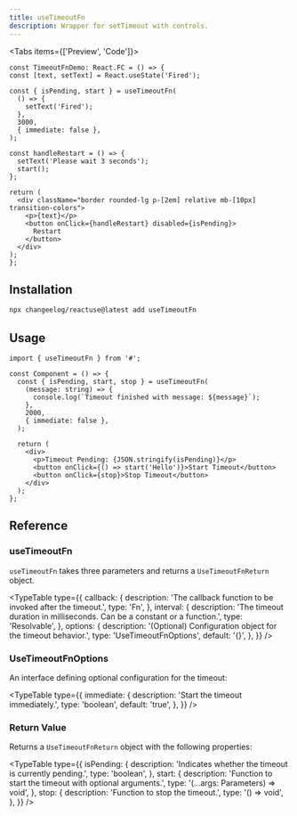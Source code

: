 ```yaml
---
title: useTimeoutFn
description: Wrapper for setTimeout with controls.
---
```


<Tabs items={['Preview', 'Code']}>
  <Tab value="Preview">
    <TimeoutFnDemo />
  </Tab>
  <Tab value="Code">
  ```tsx
const TimeoutFnDemo: React.FC = () => {
  const [text, setText] = React.useState('Fired');

  const { isPending, start } = useTimeoutFn(
    () => {
      setText('Fired');
    },
    3000,
    { immediate: false },
  );

  const handleRestart = () => {
    setText('Please wait 3 seconds');
    start();
  };

  return (
    <div className="border rounded-lg p-[2em] relative mb-[10px] transition-colors">
      <p>{text}</p>
      <button onClick={handleRestart} disabled={isPending}>
        Restart
      </button>
    </div>
  );
};
  ```
  </Tab>
  </Tabs>

## Installation

```bash
npx changeelog/reactuse@latest add useTimeoutFn
```

## Usage

```tsx
import { useTimeoutFn } from '#';

const Component = () => {
  const { isPending, start, stop } = useTimeoutFn(
    (message: string) => {
      console.log(`Timeout finished with message: ${message}`);
    },
    2000,
    { immediate: false },
  );

  return (
    <div>
      <p>Timeout Pending: {JSON.stringify(isPending)}</p>
      <button onClick={() => start('Hello')}>Start Timeout</button>
      <button onClick={stop}>Stop Timeout</button>
    </div>
  );
};
```

## Reference

### useTimeoutFn

`useTimeoutFn` takes three parameters and returns a `UseTimeoutFnReturn` object.

<TypeTable
  type={{
    callback: {
      description: 'The callback function to be invoked after the timeout.',
      type: 'Fn',
    },
    interval: {
      description:
        'The timeout duration in milliseconds. Can be a constant or a function.',
      type: 'Resolvable',
    },
    options: {
      description: '(Optional) Configuration object for the timeout behavior.',
      type: 'UseTimeoutFnOptions',
      default: '{}',
    },
  }}
/>

### UseTimeoutFnOptions

An interface defining optional configuration for the timeout:

<TypeTable
  type={{
    immediate: {
      description: 'Start the timeout immediately.',
      type: 'boolean',
      default: 'true',
    },
  }}
/>

### Return Value

Returns a `UseTimeoutFnReturn` object with the following properties:

<TypeTable
  type={{
    isPending: {
      description: 'Indicates whether the timeout is currently pending.',
      type: 'boolean',
    },
    start: {
      description: 'Function to start the timeout with optional arguments.',
      type: '(...args: Parameters) => void',
    },
    stop: {
      description: 'Function to stop the timeout.',
      type: '() => void',
    },
  }}
/>

